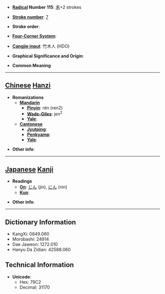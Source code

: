 * '''[[Wiktionary:Chinese radical index| Radical]] Number 115''': [[Wiktionary:Chinese radical index 禾|禾]]+2 strokes

* '''[[Wiktionary:Chinese total strokes index|Stroke number]]''': [[Wiktionary:Chinese total strokes index 7|7]]

* '''Stroke order''': 

* '''[[Wiktionary:Chinese four corner index|Four-Corner System]]''': 

* '''[[Wiktionary:Chinese Cangjie index|Cangjie input]]''': 竹木人 (HDO)

* '''Graphical Significance and Origin''': 

* '''Common Meaning'''

----

== [[Chinese]] [[Hanzi]] ==

* '''Romanizations'''
** '''[[Mandarin]]'''
*** '''[[Pinyin]]''': rén (ren2)
*** '''[[Wade-Giles]]''': jen<sup>2</sup>
*** '''[[Yale]]''': 
** '''[[Cantonese]]'''
*** '''[[Jyutping]]''':
*** '''[[Penkyamp]]''': 
*** '''[[Yale]]''': 

* '''Other info''': 

----

== [[Japanese]] [[Kanji]] ==

* '''Readings'''
** '''[[On]]''': [[じん]] (jin), [[にん]] (nin)
** '''[[Kun]]''': 

* '''Other info''':  

----

== Dictionary Information ==

* KangXi: 0849.060
* Morobashi: 24914
* Dae Jaweon: 1272.010
* Hanyu Da Zidian: 42588.060

== Technical Information ==

* '''Unicode''':
** Hex: 79C2
** Decimal: 31170